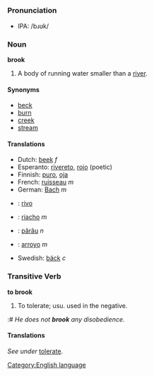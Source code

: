 =={{en}}==
===Pronunciation===
*IPA: /bɹʊk/
===Noun===
'''brook'''
# A body of running water smaller than a [[river]].

====Synonyms====
*[[beck]]
*[[burn]]
*[[creek]]
*[[stream]]

====Translations====
{{top}}
*Dutch: [[beek]] ''f''
*Esperanto: [[rivereto]], [[rojo]] (poetic)
*Finnish: [[puro#Finnish|puro]], [[oja#Finnish|oja]]
*French: [[ruisseau]] ''m''
*German: [[Bach]] ''m''
*{{ia}}: [[rivo]]
{{mid}}
*{{pt}}: [[riacho]] ''m''
*{{ro}}: [[pârâu]] ''n''
*{{es}}: [[arroyo]] ''m''
*Swedish: [[bäck]] ''c''
{{bottom}}

===Transitive Verb===
'''to brook'''
# To tolerate; usu. used in the negative.
:# ''He does not '''brook''' any disobedience.''

====Translations====
''See under'' [[tolerate#Translations|tolerate]].

[[Category:English language]]